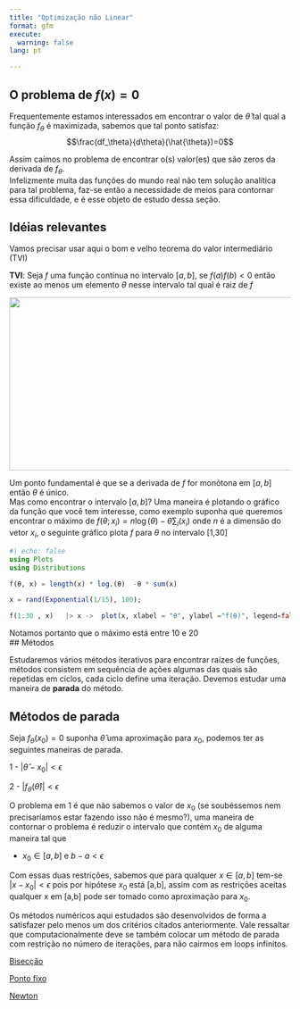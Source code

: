 ```yaml
---
title: "Optimização não Linear"
format: gfm
execute:
  warning: false
lang: pt

---
```


## O problema de $f(x)=0$
Frequentemente estamos interessados em encontrar o valor de $\hat{\theta}$ tal qual a função $f_\theta$ é maximizada, sabemos que tal ponto satisfaz:
$$\frac{df_\theta}{d\theta}(\hat{\theta})=0$$

Assim caímos no problema de encontrar o(s) valor(es) que são zeros da derivada de $f_\theta$.  
Infelizmente muita das funções do mundo real não tem solução analítica para tal problema, faz-se então a necessidade de meios para contornar essa dificuldade, e é esse objeto de estudo dessa seção.

## Idéias relevantes
Vamos precisar usar aqui o bom e velho teorema do valor intermediário (TVI)

**TVI**: Seja $f$ uma função contínua no intervalo $[a,b]$, se $f(a)f(b) < 0$ então existe ao menos um elemento $\theta$ nesse intervalo tal qual é raiz de $f$
<p align="center"><img align="center" src="https://upload.wikimedia.org/wikipedia/commons/thumb/8/83/Illustration_for_the_intermediate_value_theorem.svg/1200px-Illustration_for_the_intermediate_value_theorem.svg.png" height="310px" width="690"/></p>

Um ponto fundamental é que se a derivada de $f$ for monótona em $[a,b]$ então $\theta$ é único.  
Mas como encontrar o intervalo $[a,b]$? Uma maneira é plotando o gráfico da função que você tem interesse, como exemplo suponha que queremos encontrar o máximo de $f(\theta; x_i) = n\log(\theta) - \theta\sum_i(x_i)$ onde $n$ é a dimensão do vetor $x_i$, o seguinte gráfico plota $f$ para $\theta$ no intervalo [1,30]

```julia
#| echo: false
using Plots
using Distributions

f(θ, x) = length(x) * log.(θ)  -θ * sum(x)

x = rand(Exponential(1/15), 100);

f(1:30 , x)   |> x ->  plot(x, xlabel = "θ", ylabel ="f(θ)", legend=false)


```
Notamos portanto que o máximo está entre 10 e 20  
## Métodos

Estudaremos vários métodos iterativos para encontrar raízes de funções, métodos consistem em sequência de ações algumas das quais são repetidas em ciclos, cada ciclo define uma iteração. Devemos estudar uma maneira de **parada** do método.

## Métodos de parada 
Seja $f_\theta(x_0) =0$ suponha $\hat{\theta}$ uma aproximação para $x_0$, podemos ter as seguintes maneiras de parada.  

1 - $|\hat{\theta} - x_0| < \epsilon$

2 - $|f_\theta(\hat{\theta})| < \epsilon$

O problema em 1 é que não sabemos o valor de $x_0$ (se soubéssemos nem precisaríamos estar fazendo isso não é mesmo?), uma maneira de contornar o problema é reduzir o intervalo que contém $x_0$ de alguma maneira tal que

- $x_0 \in [a,b]$ e $b - a < \epsilon$

Com essas duas restrições, sabemos que para qualquer $x \in [a ,b]$ tem-se $|x - x_0| < \epsilon$ pois por hipótese $x_0$ está [a,b], assim com as restrições aceitas qualquer x em [a,b] pode ser tomado como aproximação para $x_0$.


Os métodos numéricos aqui estudados são desenvolvidos de forma a satisfazer pelo menos um dos critérios citados anteriormente. Vale ressaltar que computacionalmente deve se também colocar um método de parada com restrição no número de iterações, para não cairmos em loops infinitos.


[Bisecção](bisection/README.md)

[Ponto fixo](fixed_point/README.md)

[Newton](newton/README.qmd)